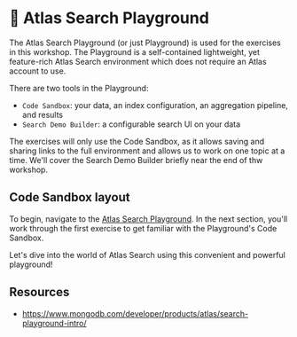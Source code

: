 # 📘 Atlas Search Playground

The Atlas Search Playground (or just Playground) is used for the exercises in this workshop.  The Playground is a self-contained lightweight, yet feature-rich Atlas Search environment which does not require an Atlas account to use.

There are two tools in the Playground:
  * `Code Sandbox`: your data, an index configuration, an aggregation pipeline, and results
  * `Search Demo Builder`: a configurable search UI on your data

The exercises will only use the Code Sandbox, as it allows saving and sharing links to the full environment and allows us to work on one topic at a time. We'll cover the Search Demo Builder briefly near the end of thw workshop.

## Code Sandbox layout

To begin, navigate to the [Atlas Search Playground](https://search-playground.mongodb.com/). In the next section, you'll work through the first exercise to get familiar with the Playground's Code Sandbox.

Let's dive into the world of Atlas Search using this convenient and powerful playground!

## Resources
* https://www.mongodb.com/developer/products/atlas/search-playground-intro/